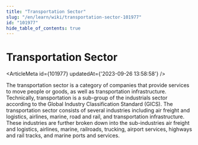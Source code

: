```yaml
---
title: "Transportation Sector"
slug: "/en/learn/wiki/transportation-sector-101977"
id: "101977"
hide_table_of_contents: true
---
```



# Transportation Sector

<ArticleMeta id={101977} updatedAt={'2023-09-26 13:58:58'} />
<div className='border-solid border-b border-t-0 my-4 border-[var(--ifm-color-gray-300)]' />

The transportation sector is a category of companies that provide services to move people or goods, as well as transportation infrastructure. Technically, transportation is a sub-group of the industrials sector according to the Global Industry Classification Standard (GICS). The transportation sector consists of several industries including air freight and logistics, airlines, marine, road and rail, and transportation infrastructure. These industries are further broken down into the sub-industries air freight and logistics, airlines, marine, railroads, trucking, airport services, highways and rail tracks, and marine ports and services.
